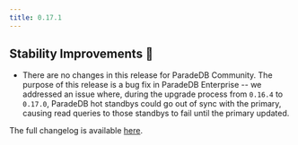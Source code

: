 ```yaml
---
title: 0.17.1
---
```


## Stability Improvements 💪

- There are no changes in this release for ParadeDB Community. The purpose of this release is a bug fix in ParadeDB Enterprise -- we addressed an issue where,
  during the upgrade process from `0.16.4` to `0.17.0`, ParadeDB hot standbys could go out of sync with the primary, causing read queries to those standbys to
  fail until the primary updated.

The full changelog is available [here](https://github.com/paradedb/paradedb/releases/tag/v0.17.1).
